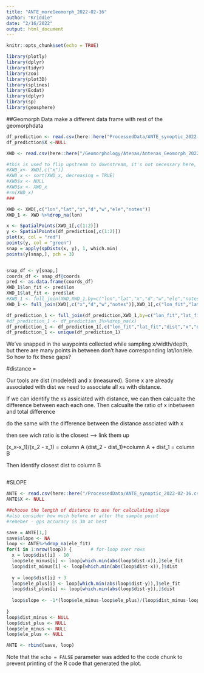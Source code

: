 ```yaml
---
title: "ANTE_moreGeomorph_2022-02-16"
author: "Kriddie"
date: "2/16/2022"
output: html_document
---
```


```r
knitr::opts_chunk$set(echo = TRUE)

library(plotly)
library(dplyr)
library(tidyr)
library(zoo)
library(plot3D)
library(splines)
library(Ecdat)
library(dplyr)
library(sp)
library(geosphere)
```

##Geomorph Data
make a different data frame with rest of the geomorphdata
```r
df_prediction <- read.csv(here::here("ProcessedData/ANTE_synoptic_2022-02-16.csv"))
df_prediction$X <-NULL
```

```r
XWD <- read.csv(here::here("/Geomorphology/Atenas/Antenas_Geomorph_2022-01-28.csv"))

#this is used to flip upstream to downstream, it's not necessary here, but I'm saving it in case I need it
#XWD_x<- XWD[,c("x")] 
#XWD_x <- sort(XWD_x, decreasing = TRUE)
#XWD$x <- NULL
#XWD$x <- XWD_x
#rm(XWD_x)
###

XWD <- XWD[,c("lon","lat","x","d","w","ele","notes")]
XWD_1 <- XWD %>%drop_na(lon)

x <- SpatialPoints(XWD_1[,c(1:2)])
y <- SpatialPoints(df_prediction[,c(1:2)]) 
plot(x, col = "red")
points(y, col = "green")
snap = apply(spDists(x, y), 1, which.min)
points(y[snap,], pch = 3)


snap_df <- y[snap,]
coords_df <- snap_df@coords
pred <- as.data.frame(coords_df)
XWD_1$lon_fit <- pred$lon
XWD_1$lat_fit <- pred$lat
#XWD_1 <- full_join(XWD,XWD_1,by=c("lon","lat","x","d","w","ele","notes"))
XWD_1 <- full_join(XWD[,c("x","d","w","notes")],XWD_1[,c("lon_fit","lat_fit","x","d","w","notes")],by=c("x","d","w","notes"))

df_prediction_1 <- full_join(df_prediction,XWD_1,by=c("lon_fit","lat_fit"))
#df_prediction_1 <- df_prediction_1%>%drop_na(x) 
df_prediction_1 <- df_prediction_1[,c("lon_fit","lat_fit","dist","x","d","w","notes")]
df_prediction_1 <- unique(df_prediction_1)

```
We've snapped in the waypoints collected while sampling x/width/depth, but there are many points in between don't have corresponding lat/lon/ele. So how to fix these gaps?


#distance =

Our tools are dist (modeled) and x (measured). Some x are already associated with dist we need to associate all xs with distance. 

If we can identify the xs assiciated with distance, we can then calcualte the difference between each each one. Then calcualte the ratio of x inbetween and total difference

do the same with the difference between the distance assciated with x

then see wich ratio is the closest --> link them up

(x_x-x_1)/(x_2 - x_1) = column A
(dist_2 - dist_1)*column A + dist_1 = column B

Then identify closest dist to column B


```r

```


#SLOPE

```r
ANTE <- read.csv(here::here("/ProcessedData/ANTE_synoptic_2022-02-16.csv"))
ANTE$X <- NULL

##choose the length of distance to use for calculating slope
#also consider how much before or after the sample point
#remeber - gps accuracy is 3m at best

save = ANTE[1,]
save$slope <- NA
loop <- ANTE%>%drop_na(ele_fit)
for(i in 1:nrow(loop)) {       # for-loop over rows
  x = loop$dist[i] - 10
  loop$ele_minus[i] <- loop[which.min(abs(loop$dist-x)),]$ele_fit
  loop$dist_minus[i] <- loop[which.min(abs(loop$dist-x)),]$dist
  
  y = loop$dist[i] + 3
  loop$ele_plus[i] <- loop[which.min(abs(loop$dist-y)),]$ele_fit
  loop$dist_plus[i] <- loop[which.min(abs(loop$dist-y)),]$dist
  
  loop$slope <- -1*(loop$ele_minus-loop$ele_plus)/(loop$dist_minus-loop$dist_plus)
  
}
loop$dist_minus <- NULL
loop$dist_plus <- NULL
loop$ele_minus <- NULL
loop$ele_plus <- NULL

ANTE <- rbind(save, loop)

```

Note that the `echo = FALSE` parameter was added to the code chunk to prevent printing of the R code that generated the plot.
